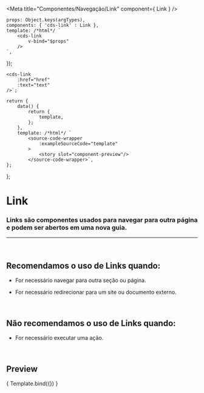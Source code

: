 
<Meta
	title="Componentes/Navegação/Link"
	component={ Link }
/>

	props: Object.keys(argTypes),
	components: { 'cds-link' : Link },
	template: /*html*/ `
		<cds-link
			v-bind="$props"
		/>
	`,
});

	<cds-link 
        :href="href"
        :text="text"
	/>`;

	return {
		data() {
			return {
				template,
			};
		},
		template: /*html*/ `
			<source-code-wrapper
				:exampleSourceCode="template"
			>
				<story slot="component-preview"/>
			</source-code-wrapper>`,
	};
};

# Link

### Links são componentes usados ​​para navegar para outra página e podem ser abertos em uma nova guia.
---
<br />

## Recomendamos o uso de Links quando:
- For necessário navegar para outra seção ou página.

- For necessário redirecionar para um site ou documento externo.

<br />

## Não recomendamos o uso de Links quando:
- For necessário executar uma ação. 

<br />

## Preview

<Canvas>
	<Story
		name="Link"
		decorators={[docsDecorator]}
		args={{
			href: 'https://github.com/Sysvale/cuida',
            text: 'Cuida'
		}}
	>
		{ Template.bind({}) }
	</Story>
</Canvas>

<ArgsTable story="Link" />